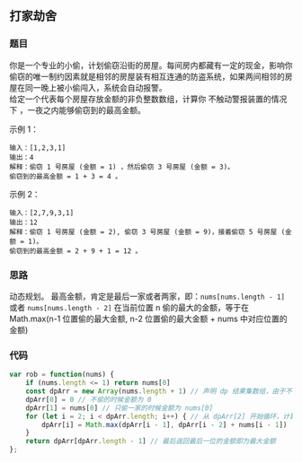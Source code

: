 ## 打家劫舍
<TitleMsg
    link='https://leetcode.cn/problems/house-robber/description/'
    level='middle'
    title='No.198 打家劫舍'
/>

### 题目
你是一个专业的小偷，计划偷窃沿街的房屋。每间房内都藏有一定的现金，影响你偷窃的唯一制约因素就是相邻的房屋装有相互连通的防盗系统，如果两间相邻的房屋在同一晚上被小偷闯入，系统会自动报警。  
给定一个代表每个房屋存放金额的非负整数数组，计算你 不触动警报装置的情况下 ，一夜之内能够偷窃到的最高金额。

示例 1：
```text
输入：[1,2,3,1]
输出：4
解释：偷窃 1 号房屋 (金额 = 1) ，然后偷窃 3 号房屋 (金额 = 3)。
偷窃到的最高金额 = 1 + 3 = 4 。
```
示例 2：

```text
输入：[2,7,9,3,1]
输出：12
解释：偷窃 1 号房屋 (金额 = 2), 偷窃 3 号房屋 (金额 = 9)，接着偷窃 5 号房屋 (金额 = 1)。
偷窃到的最高金额 = 2 + 9 + 1 = 12 。
```
### 思路
动态规划。
最高金额，肯定是最后一家或者两家，即：`nums[nums.length - 1]` 或者 `nums[nums.length - 2]` 
在当前位置 n 偷的最大的金额，等于在 Math.max(n-1 位置偷的最大金额, n-2 位置偷的最大金额 + nums 中对应位置的金额)


### 代码
```javascript
var rob = function(nums) {
    if (nums.length <= 1) return nums[0]
    const dpArr = new Array(nums.length + 1) // 声明 dp 结果集数组，由于不偷的时候是 0 金额，所以长度比 nums 大 1
    dpArr[0] = 0 // 不偷的时候金额为 0
    dpArr[1] = nums[0] // 只偷一家的时候金额为 nums[0]
    for (let i = 2; i < dpArr.length; i++) { // 从 dpArr[2] 开始循环，计算每一个位置上可以偷取的最大金额，
        dpArr[i] = Math.max(dpArr[i - 1], dpArr[i - 2] + nums[i - 1])
    }
    return dpArr[dpArr.length - 1] // 最后返回最后一位的金额即为最大金额
};
```